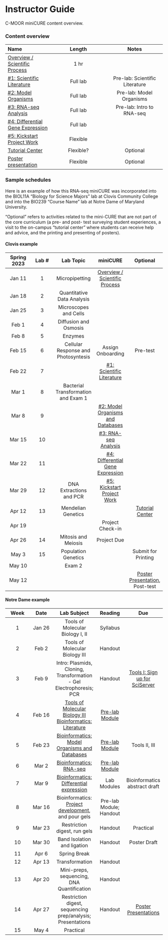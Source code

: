 # Instructor Guide {-}

C-MOOR miniCURE content overview.

### Content overview {-}

| **Name** | **Length** | **Notes** |
| :--- | :---: | :---: |
| [Overview / Scientific Process](https://www.c-moor.org/miniCURE-RNA-seq/introduction.html) | 1 hr | |
| [#1: Scientific Literature](https://www.c-moor.org/miniCURE-RNA-seq/scientific-literature.html) | Full lab | Pre-lab: Scientific Literature |
| [#2: Model Organisms](https://www.c-moor.org/miniCURE-RNA-seq/model-organisms-and-databases.html) | Full lab | Pre-lab: Model Organisms |
| [#3: RNA-seq Analysis](https://www.c-moor.org/miniCURE-RNA-seq/rna-seq-analysis.html) | Full lab | Pre-lab: Intro to RNA-seq |
| [#4: Differential Gene Expression](https://www.c-moor.org/miniCURE-RNA-seq/differential-gene-expression.html) | Full lab | |
| [#5: Kickstart Project Work](https://www.c-moor.org/miniCURE-RNA-seq/kickstart-project-work.html) | Flexible | |
| [Tutorial Center](https://www.c-moor.org/miniCURE-RNA-seq/tutorial-center.html) | Flexible? | Optional |
| [Poster presentation](https://www.cloviscollege.edu/landing/stem-research-symposium-2023.html) | Flexible | Optional |


### Sample schedules {-}

Here is an example of how this RNA-seq miniCURE was incorporated into the BIOL11A "Biology for Science Majors" lab at Clovis Community College and into the BIO239 "Course Name" lab at Notre Dame of Maryland University.

"Optional" refers to activities related to the mini-CURE that are not part of the core curriculum (a pre- and post- test surveying student experiences, a visit to the on-campus "tutorial center" where students can receive help and advice, and the printing and presenting of posters).

#### Clovis example {-}

| **Spring 2023** | **Lab #** | **Lab Topic** | **miniCURE** | **Optional** |
| :---: | :---: | :---: | :---: | :---: |
| Jan 11 | 1 | Micropipetting           | [Overview / Scientific Process](https://www.c-moor.org/miniCURE-RNA-seq/introduction.html) |          |
| Jan 18 | 2 | Quantitative Data Analysis | | |
| Jan 25 | 3 | Microscopes and Cells | | |
| Feb 1 | 4 | Diffusion and Osmosis | | |
| Feb 8 | 5 | Enzymes | | |
| Feb 15 | 6 | Cellular Response and Photosyntesis | Assign Onboarding | Pre-test |
| Feb 22 | 7 | | [#1: Scientific Literature](https://www.c-moor.org/miniCURE-RNA-seq/scientific-literature.html) | |
| Mar 1 | 8 | Bacterial Transformation and Exam 1 | | |
| Mar 8 | 9 | | [#2: Model Organisms and Databases](https://www.c-moor.org/miniCURE-RNA-seq/model-organisms-and-databases.html) | |
| Mar 15 | 10 | | [#3: RNA-seq Analysis](https://www.c-moor.org/miniCURE-RNA-seq/rna-seq-analysis.html) | |
| Mar 22 | 11 | | [#4: Differential Gene Expression](https://www.c-moor.org/miniCURE-RNA-seq/differential-gene-expression.html) | |
| Mar 29 | 12 | DNA Extractions and PCR | [#5: Kickstart Project Work](https://www.c-moor.org/miniCURE-RNA-seq/kickstart-project-work.html) | |
| Apr 12 | 13 | Mendelian Genetics | | [Tutorial Center](https://www.c-moor.org/miniCURE-RNA-seq/tutorial-center.html) |
| Apr 19 | | | Project Check-in | |
| Apr 26 | 14 | Mitosis and Meiosis | Project Due | |
| May 3 | 15 | Population Genetics | | Submit for Printing |
| May 10 | | Exam 2 | | |
| May 12 | | | | [Poster Presentation](https://www.cloviscollege.edu/landing/stem-research-symposium-2023.html), Post-test |

#### Notre Dame example {-}

| **Week** | **Date** | **Lab Subject** | **Reading** | **Due** |
| :---: | :---: | :---: | :---: | :---: |
| 1 | Jan 26 | Tools of Molecular Biology I, II | Syllabus | |
| 2 | Feb 2 | Tools of Molecular Biology III | Handout | |
| 3| Feb 9 | Intro: Plasmids, Cloning, Transformation - Gel Electrophoresis; PCR | Handout | [Tools I: Sign up for SciServer](https://www.c-moor.org/miniCURE-RNA-seq/introduction.html) | 
| 4 | Feb 16 | [Tools of Molecular Biology III Bioinformatics: Literature](https://www.c-moor.org/miniCURE-RNA-seq/scientific-literature.html) | [Pre-lab Module](https://www.c-moor.org/miniCURE-RNA-seq/pre-lab-scientific-literature.html) | |
| 5 | Feb 23 | [Bioinformatics: Model Organisms and Databases](https://www.c-moor.org/miniCURE-RNA-seq/model-organisms-and-databases.html) | [Pre-lab Module](https://www.c-moor.org/miniCURE-RNA-seq/pre-lab-model-organisms.html) | Tools II, III |
| 6 | Mar 2 | [Bioinformatics: RNA-seq](https://www.c-moor.org/miniCURE-RNA-seq/rna-seq-analysis.html) | [Pre-lab Module](https://www.c-moor.org/miniCURE-RNA-seq/pre-lab-intro-to-rna-seq.html) | |
| 7 | Mar 9 | [Bioinformatics: Differential expression](https://www.c-moor.org/miniCURE-RNA-seq/differential-gene-expression.html) | Lab Modules | Bioinformatics abstract draft |
| 8 | Mar 16 | Bioinformatics: [Project development](https://www.c-moor.org/miniCURE-RNA-seq/kickstart-project-work.html), and pour gels | Pre-lab Module; Handout | |
| 9 | Mar 23 | Restriction digest, run gels | Handout | Practical |
| 10 | Mar 30 | Band Isolation and ligation | Handout | Poster Draft | 
| 11 | Apr 6 | Spring Break | | |
| 12 | Apr 13 | Transformation | Handout | |
| 13 | Apr 20 | Mini-preps, sequencing, DNA Quantification | Handout | |
| 14 | Apr 27 | Restriction digest, sequencing prep/analysis; Presentations | Handout | [Poster Presentations](https://www.cloviscollege.edu/landing/stem-research-symposium-2023.html) |
| 15 | May 4 | Practical | | |
